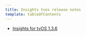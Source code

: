 ```yaml
---
title: Insights tvos release notes
template: tableOfContents
---
```


* [Insights for tvOS 1.3.6](/docs/release-notes/mobile-apps-release-notes/insights-tvos-release-notes/insights-tvos)

